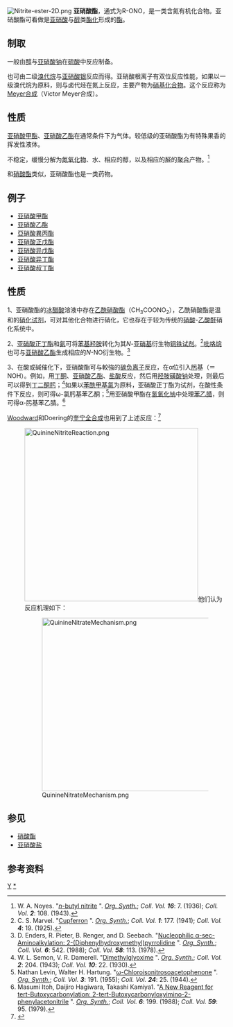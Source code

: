 [[Image:Nitrite-ester-2D.png|right]]
'''亚硝酸酯'''，通式为R-ONO，是一类含氮有机化合物。亚硝酸酯可看做是[[亚硝酸|亚硝酸]]与[[醇|醇]]类[[酯化|酯化]]形成的[[酯|酯]]。

==制取==
一般由[[醇|醇]]与[[亚硝酸钠|亚硝酸钠]]在[[硫酸|硫酸]]中反应制备。

也可由二级[[溴代烷|溴代烷]]与[[亚硝酸银|亚硝酸银]]反应而得。亚硝酸根离子有双位反应性能，如果以一级溴代烷为原料，则与卤代烃在氮上反应，主要产物为[[硝基化合物|硝基化合物]]。这个反应称为[[Meyer合成|Meyer合成]]（Victor Meyer合成）。

==性质==
[[亚硝酸甲酯|亚硝酸甲酯]]、[[亚硝酸乙酯|亚硝酸乙酯]]在通常条件下为气体。较低级的亚硝酸酯为有特殊果香的挥发性液体。

不稳定，缓慢分解为[[氮氧化物|氮氧化物]]、水、相应的醇，以及相应的[[醛|醛]]的[[聚合|聚合]]产物。<ref>W. A. Noyes. "[http://www.orgsynth.org/orgsyn/prep.asp?prep=cv2p0108 ''n''-butyl nitrite] {{Wayback|url=http://www.orgsynth.org/orgsyn/prep.asp?prep=cv2p0108 |date=20090210192507 }}". ''[[有机合成_(期刊)|Org. Synth.]]''; ''Coll. Vol. '''16''''': 7. (1936); ''Coll. Vol. '''2''''': 108. (1943).</ref>

和[[硝酸酯|硝酸酯]]类似，亚硝酸酯也是一类药物。

==例子==
*[[亚硝酸甲酯|亚硝酸甲酯]]
*[[亚硝酸乙酯|亚硝酸乙酯]]
*[[亞硝酸異丙酯|亞硝酸異丙酯]]
*[[亚硝酸正戊酯|亚硝酸正戊酯]]
*[[亚硝酸异戊酯|亚硝酸异戊酯]]
*[[亚硝酸异丁酯|亚硝酸异丁酯]]
*[[亚硝酸叔丁酯|亚硝酸叔丁酯]]

==性质==
1、亚硝酸酯的[[冰醋酸|冰醋酸]]溶液中存在[[乙酰硝酸酯|乙酰硝酸酯]]（CH<sub>3</sub>COONO<sub>2</sub>），乙酰硝酸酯是温和的[[硝化剂|硝化试剂]]，可对其他化合物进行硝化，它也存在于较为传统的[[硝酸|硝酸]]-[[乙酸酐|乙酸酐]]硝化系统中。

2、[[亚硝酸正丁酯|亚硝酸正丁酯]]和[[氨|氨]]可将[[苯基羟胺|苯基羟胺]]转化为其''N''-[[亚硝基|亚硝基]]衍生物[[铜铁试剂|铜铁试剂]]。<ref>C. S. Marvel. "[http://www.orgsynth.org/orgsyn/prep.asp?prep=cv1p0177 Cupferron] {{Wayback|url=http://www.orgsynth.org/orgsyn/prep.asp?prep=cv1p0177 |date=20120205193848 }}". ''[[有机合成_(期刊)|Org. Synth.]]''; ''Coll. Vol. '''1''''': 177. (1941); ''Coll. Vol. '''4''''': 19. (1925).</ref>[[吡咯烷|吡咯烷]]也可与[[亚硝酸乙酯|亚硝酸乙酯]]生成相应的''N''-NO衍生物。<ref>D. Enders, R. Pieter, B. Renger, and D. Seebach. "[http://www.orgsynth.org/orgsyn/pdfs/CV6P0542.pdf Nucleophilic α-sec-Aminoalkylation: 2-(Diphenylhydroxymethyl)pyrrolidine] {{Wayback|url=http://www.orgsynth.org/orgsyn/pdfs/CV6P0542.pdf |date=20071010060132 }}". ''[[有机合成_(期刊)|Org. Synth.]]''; ''Coll. Vol. '''6''''': 542. (1988); ''Coll. Vol. '''58''''': 113. (1978).</ref>

3、在酸或碱催化下，亚硝酸酯可与較強的[[碳负离子|碳负离子]]反应，在α位引入[[肟|肟]]基（＝NOH）。例如，用[[丁酮|丁酮]]、[[亚硝酸乙酯|亚硝酸乙酯]]、[[盐酸|盐酸]]反应，然后用[[羟胺磺酸钠|羟胺磺酸钠]]处理，则最后可以得到[[丁二酮肟|丁二酮肟]]；<ref>W. L. Semon, V. R. Damerell. "[http://www.orgsynth.org/orgsyn/pdfs/CV2P0204.pdf Dimethylglyoxime] {{Wayback|url=http://www.orgsynth.org/orgsyn/pdfs/CV2P0204.pdf |date=20070926232530 }}". ''[[有机合成_(期刊)|Org. Synth.]]''; ''Coll. Vol. '''2''''': 204. (1943); ''Coll. Vol. '''10''''': 22. (1930).</ref>如果以[[苯酰甲基氯|苯酰甲基氯]]为原料，亚硝酸正丁酯为试剂，在酸性条件下反应，则可得ω-氯肟基苯乙酮；<ref>Nathan Levin, Walter H. Hartung. "[http://www.orgsynth.org/orgsyn/pdfs/CV3P0191.pdf ω-Chloroisonitrosoacetophenone] {{Wayback|url=http://www.orgsynth.org/orgsyn/pdfs/CV3P0191.pdf |date=20071010060807 }}". ''[[有机合成_(期刊)|Org. Synth.]]''; ''Coll. Vol. '''3''''': 191. (1955); ''Coll. Vol. '''24''''': 25. (1944).</ref>用亚硝酸甲酯在[[氢氧化钠|氢氧化钠]]中处理[[苯乙腈|苯乙腈]]，则可得α-肟基苯乙腈。<ref>Masumi Itoh, Daijiro Hagiwara, Takashi Kamiya1. "[http://www.orgsynth.org/orgsyn/pdfs/CV6P0199.pdf A New Reagent for tert-Butoxycarbonylation: 2-tert-Butoxycarbonyloxyimino-2-phenylacetonitrile] {{Wayback|url=http://www.orgsynth.org/orgsyn/pdfs/CV6P0199.pdf |date=20071008034821 }}". ''[[有机合成_(期刊)|Org. Synth.]]''; ''Coll. Vol. '''6''''': 199. (1988); ''Coll. Vol. '''59''''': 95. (1979).</ref>

[[伍德沃德|Woodward]]和Doering的[[奎宁全合成|奎宁全合成]]也用到了上述反应：<ref>{{Cite journal|title=The Total Synthesis of Quinine|url=https://pubs.acs.org/doi/abs/10.1021/ja01221a051|last=Woodward|first=R. B.|last2=Doering|first2=W. E.|date=1945-05|journal=Journal of the American Chemical Society|issue=5|doi=10.1021/ja01221a051|volume=67|pages=860–874|language=en|issn=0002-7863|access-date=2020-12-07|archive-date=2020-05-27|archive-url=https://web.archive.org/web/20200527230650/https://pubs.acs.org/doi/abs/10.1021/ja01221a051|dead-url=no}}</ref>
:[[Image:QuinineNitriteReaction.png|400px]]他们认为反应机理如下：

:[[Image:QuinineNitrateMechanism.png|400px]]
==参见==
*[[硝酸酯|硝酸酯]]
*[[亚硝酸盐|亚硝酸盐]]

==参考资料==
{{reflist}}

{{Drug use}}
{{官能团}}
{{Aphrodisiacs}}

[[Category:官能团|Y]]
[[Category:亚硝酸酯|*]]